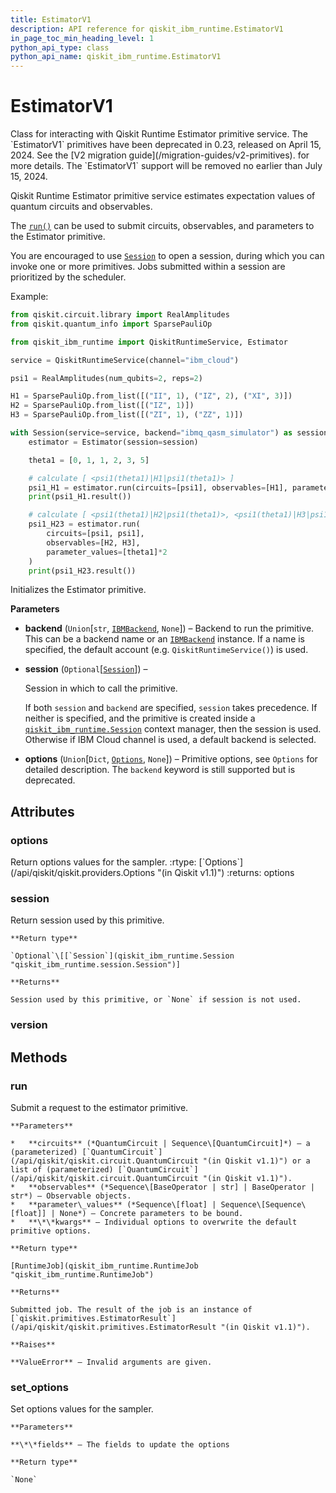 ```yaml
---
title: EstimatorV1
description: API reference for qiskit_ibm_runtime.EstimatorV1
in_page_toc_min_heading_level: 1
python_api_type: class
python_api_name: qiskit_ibm_runtime.EstimatorV1
---
```


# EstimatorV1

<Class id="qiskit_ibm_runtime.EstimatorV1" isDedicatedPage={true} github="https://github.com/Qiskit/qiskit-ibm-runtime/tree/stable/0.27/qiskit_ibm_runtime/estimator.py#L235-L423" signature="EstimatorV1(backend=None, session=None, options=None)" modifiers="class">
  Class for interacting with Qiskit Runtime Estimator primitive service.

  <Admonition title="Deprecated since version 0.23" type="danger">
    The `EstimatorV1` primitives have been deprecated in 0.23, released on April 15, 2024. See the [V2 migration guide](/migration-guides/v2-primitives). for more details. The `EstimatorV1` support will be removed no earlier than July 15, 2024.
  </Admonition>

  Qiskit Runtime Estimator primitive service estimates expectation values of quantum circuits and observables.

  The [`run()`](#qiskit_ibm_runtime.EstimatorV1.run "qiskit_ibm_runtime.EstimatorV1.run") can be used to submit circuits, observables, and parameters to the Estimator primitive.

  You are encouraged to use [`Session`](qiskit_ibm_runtime.Session "qiskit_ibm_runtime.Session") to open a session, during which you can invoke one or more primitives. Jobs submitted within a session are prioritized by the scheduler.

  Example:

  ```python
  from qiskit.circuit.library import RealAmplitudes
  from qiskit.quantum_info import SparsePauliOp

  from qiskit_ibm_runtime import QiskitRuntimeService, Estimator

  service = QiskitRuntimeService(channel="ibm_cloud")

  psi1 = RealAmplitudes(num_qubits=2, reps=2)

  H1 = SparsePauliOp.from_list([("II", 1), ("IZ", 2), ("XI", 3)])
  H2 = SparsePauliOp.from_list([("IZ", 1)])
  H3 = SparsePauliOp.from_list([("ZI", 1), ("ZZ", 1)])

  with Session(service=service, backend="ibmq_qasm_simulator") as session:
      estimator = Estimator(session=session)

      theta1 = [0, 1, 1, 2, 3, 5]

      # calculate [ <psi1(theta1)|H1|psi1(theta1)> ]
      psi1_H1 = estimator.run(circuits=[psi1], observables=[H1], parameter_values=[theta1])
      print(psi1_H1.result())

      # calculate [ <psi1(theta1)|H2|psi1(theta1)>, <psi1(theta1)|H3|psi1(theta1)> ]
      psi1_H23 = estimator.run(
          circuits=[psi1, psi1],
          observables=[H2, H3],
          parameter_values=[theta1]*2
      )
      print(psi1_H23.result())
  ```

  Initializes the Estimator primitive.

  **Parameters**

  *   **backend** (`Union`\[`str`, [`IBMBackend`](qiskit_ibm_runtime.IBMBackend "qiskit_ibm_runtime.ibm_backend.IBMBackend"), `None`]) – Backend to run the primitive. This can be a backend name or an [`IBMBackend`](qiskit_ibm_runtime.IBMBackend "qiskit_ibm_runtime.IBMBackend") instance. If a name is specified, the default account (e.g. `QiskitRuntimeService()`) is used.

  *   **session** (`Optional`\[[`Session`](qiskit_ibm_runtime.Session "qiskit_ibm_runtime.session.Session")]) –

      Session in which to call the primitive.

      If both `session` and `backend` are specified, `session` takes precedence. If neither is specified, and the primitive is created inside a [`qiskit_ibm_runtime.Session`](qiskit_ibm_runtime.Session "qiskit_ibm_runtime.Session") context manager, then the session is used. Otherwise if IBM Cloud channel is used, a default backend is selected.

  *   **options** (`Union`\[`Dict`, [`Options`](qiskit_ibm_runtime.options.Options "qiskit_ibm_runtime.options.options.Options"), `None`]) – Primitive options, see `Options` for detailed description. The `backend` keyword is still supported but is deprecated.

  ## Attributes

  ### options

  <Attribute id="qiskit_ibm_runtime.EstimatorV1.options">
    Return options values for the sampler. :rtype: [`Options`](/api/qiskit/qiskit.providers.Options "(in Qiskit v1.1)") :returns: options
  </Attribute>

  ### session

  <Attribute id="qiskit_ibm_runtime.EstimatorV1.session">
    Return session used by this primitive.

    **Return type**

    `Optional`\[[`Session`](qiskit_ibm_runtime.Session "qiskit_ibm_runtime.session.Session")]

    **Returns**

    Session used by this primitive, or `None` if session is not used.
  </Attribute>

  ### version

  <Attribute id="qiskit_ibm_runtime.EstimatorV1.version" attributeValue="1" />

  ## Methods

  ### run

  <Function id="qiskit_ibm_runtime.EstimatorV1.run" github="https://github.com/Qiskit/qiskit-ibm-runtime/tree/stable/0.27/qiskit_ibm_runtime/estimator.py#L320-L353" signature="run(circuits, observables, parameter_values=None, **kwargs)">
    Submit a request to the estimator primitive.

    **Parameters**

    *   **circuits** (*QuantumCircuit | Sequence\[QuantumCircuit]*) – a (parameterized) [`QuantumCircuit`](/api/qiskit/qiskit.circuit.QuantumCircuit "(in Qiskit v1.1)") or a list of (parameterized) [`QuantumCircuit`](/api/qiskit/qiskit.circuit.QuantumCircuit "(in Qiskit v1.1)").
    *   **observables** (*Sequence\[BaseOperator | str] | BaseOperator | str*) – Observable objects.
    *   **parameter\_values** (*Sequence\[float] | Sequence\[Sequence\[float]] | None*) – Concrete parameters to be bound.
    *   **\*\*kwargs** – Individual options to overwrite the default primitive options.

    **Return type**

    [RuntimeJob](qiskit_ibm_runtime.RuntimeJob "qiskit_ibm_runtime.RuntimeJob")

    **Returns**

    Submitted job. The result of the job is an instance of [`qiskit.primitives.EstimatorResult`](/api/qiskit/qiskit.primitives.EstimatorResult "(in Qiskit v1.1)").

    **Raises**

    **ValueError** – Invalid arguments are given.
  </Function>

  ### set\_options

  <Function id="qiskit_ibm_runtime.EstimatorV1.set_options" github="https://github.com/Qiskit/qiskit-ibm-runtime/tree/stable/0.27/qiskit_ibm_runtime/base_primitive.py#L465-L473" signature="set_options(**fields)">
    Set options values for the sampler.

    **Parameters**

    **\*\*fields** – The fields to update the options

    **Return type**

    `None`
  </Function>
</Class>

